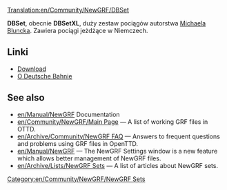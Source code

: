 [[Translation:en/Community/NewGRF/DBSet]]


{{pl/Community/NewGRF/Infobox NewGRF|setname= DBSet XL
|screenshot= en/Community/NewGRF/Dbsetxl.png
|artist= Michael Blunck
|coder= Michael Blunck
|focus= Pociągi
|homepage=www.ttdpatch.de
|homepagename= Transport Tycoon - The New Graphics
|copyright= chronione
}}
'''DBSet''', obecnie '''DBSetXL''', duży zestaw pociągów autorstwa [[en/Archive/Community/Users/Michael Blunck|Michaela Bluncka]]. Zawiera pociągi jeżdżące w Niemczech.

==Linki==
*[http://ttdpatch.de/download.html Download]
*[https://pl.wikipedia.org/wiki/Deutsche_Bahn O Deutsche Bahnie]

== See also ==
* [[en/Manual/NewGRF]] Documentation
* [[en/Community/NewGRF/Main Page]] &mdash; A list of working GRF files in OTTD.
* [[en/Archive/Community/NewGRF FAQ]] &mdash; Answers to frequent questions and problems using GRF files in OpenTTD.
* [[en/Manual/NewGRF]] &mdash; The NewGRF Settings window is a new feature which allows better management of NewGRF files. 
* [[en/Archive/Lists/NewGRF Sets]] &mdash; A list of articles about NewGRF sets.

[[Category:en/Community/NewGRF/NewGRF Sets]]